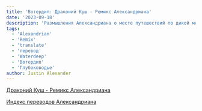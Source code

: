 ```yaml
---
title: 'Вотердип: Драконий Куш - Ремикс Александриана'
date: '2023-09-18'
description: 'Размышления Александриана о месте путешествий по дикой местности в НРИ #alexandrian #remix #waterdeep #translate'
tags:
  - 'Alexandrian'
  - 'Remix'
  - 'translate'
  - 'перевод'
  - 'Waterdeep'
  - 'Вотердип'
  - 'Глубоководье'
author: Justin Alexander
---
```


[Драконий Куш - Ремикс Александриана](/files/downloads/remix_drakonyego_kusha_v_0_97.pdf)

[Индекс переводов Александриана](/posts/translations/alexandrian-index)
